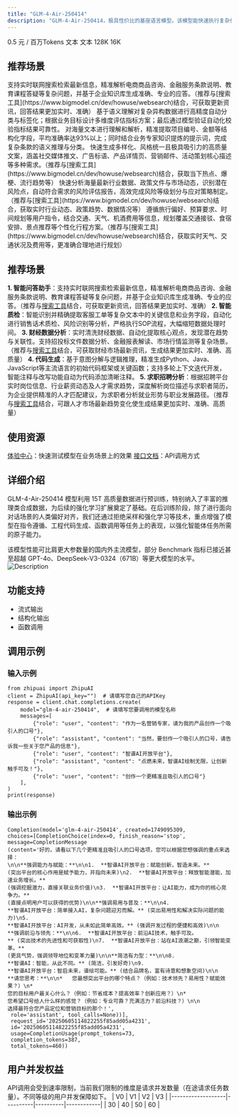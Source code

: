 ```yaml
---
title: "GLM-4-Air-250414"
description: "GLM-4-Air-250414，极具性价比的基座语言模型。该模型能快速执行复杂任务，在工具调用、联网搜索、代码等智能体任务上的能力得到大大加强。"
---
```


<CardGroup cols={3}>
  <Card title="价格" icon="circle-dollar" href="https://docs.z.ai">
    0.5 元 / 百万Tokens
  </Card>
  <Card title="输入模态" icon="arrow-down-right" href="https://docs.z.ai">
    文本
  </Card>
  <Card title="输出模态" icon="arrow-down-left" href="https://docs.z.ai">
    文本
  </Card>
  <Card title="上下文窗口" icon="arrow-down-arrow-up" iconType="regular" href="https://docs.z.ai">
    128K
  </Card>
  <Card title="最大输出Tokens" icon="maximize" iconType="regular" href="https://docs.z.ai">
    16K
  </Card>
</CardGroup>

## <Icon icon="stars" iconType="solid" color="#3890ff" size={28} />   推荐场景

<AccordionGroup>
  <Accordion title="智能问答助手" icon="language">
    支持实时联网搜索检索最新信息，精准解析电商商品咨询、金融服务条款说明、教育课程答疑等复杂问题，并基于企业知识库生成准确、专业的应答。（推荐与[搜索工具](https://www.bigmodel.cn/dev/howuse/websearch)结合，可获取更新资讯，回答结果更加实时、准确）
  </Accordion>
  <Accordion title="智能数据分类" icon="database">
    基于语义理解对复杂异构数据进行高精度自动分类与标签化；根据业务目标设计多维度评估指标方案；最后通过模型验证自动化校验指标结果可靠性。
  </Accordion>
  <Accordion title="文件信息提取" icon="file-doc">
    对海量文本进行理解和解析，精准提取项目编号、金额等结构化字段，平均准确率达93%以上；同时结合业务专家知识提炼的提示词，完成复杂条款的语义推理与分类。
  </Accordion>
  <Accordion title="爆款文案策划" icon="message-heart">
    快速生成多样化、风格统一且极具吸引力的高质量文案，涵盖社交媒体推文、广告标语、产品详情页、营销邮件、活动策划核心描述等多种需求。（推荐与[搜索工具](https://www.bigmodel.cn/dev/howuse/websearch)结合，获取当下热点、爆梗、流行趋势等）
  </Accordion>
  <Accordion title="风险评估报告" icon="file-circle-exclamation">
    快速分析海量最新行业数据、政策文件与市场动态，识别潜在风险点，自动符合需求的风险评估报告，高效完成风险等级划分与应对策略制定。（推荐与[搜索工具](https://www.bigmodel.cn/dev/howuse/websearch)结合，获取实时行业动态、政策趋势、数据情况等）
  </Accordion>
  <Accordion title="智能行程规划" icon="router">
    遵循旅行偏好、预算要求、时间规划等用户指令，结合交通、天气、机酒费用等信息，规划覆盖交通接驳、食宿安排、景点推荐等个性化行程方案。（推荐与[搜索工具](https://www.bigmodel.cn/dev/howuse/websearch)结合，获取实时天气、交通状况及费用等，更准确合理地进行规划）
  </Accordion>
</AccordionGroup>

## 推荐场景
**1. 智能问答助手**：支持实时联网搜索检索最新信息，精准解析电商商品咨询、金融服务条款说明、教育课程答疑等复杂问题，并基于企业知识库生成准确、专业的应答。（推荐与[搜索工具](https://www.bigmodel.cn/dev/howuse/websearch)结合，可获取更新资讯，回答结果更加实时、准确）
**2. 智能质检**：智能识别并精确提取客服工单等复杂文本中的关键信息和业务字段，自动化进行销售话术质检、风险识别等分析，严格执行SOP流程，大幅缩短数据处理时间。
**3. 财经数据分析**：实时清洗财经数据、自动化提取核心观点，发现潜在趋势与关联性。支持招投标文件数据分析、金融报表解读、市场行情监测等复杂场景。（推荐与[搜索工具](https://www.bigmodel.cn/dev/howuse/websearch)结合，可获取财经市场最新资讯，生成结果更加实时、准确、高质量）
**4. 代码生成**：基于意图分解与逻辑推理，精准生成Python、Java、JavaScript等主流语言的初始代码框架或关键函数；支持多轮上下文迭代开发，智能注释与改写功能自动为代码添加清晰注释。
**5. 求职招聘分析**：根据招聘平台实时岗位信息、行业薪资动态及人才需求趋势，深度解析岗位描述与求职者简历，为企业提供精准的人才匹配建议，为求职者分析就业形势与职业发展路径。（推荐与[搜索工具](https://www.bigmodel.cn/dev/howuse/websearch)结合，可跟人才市场最新趋势变化使生成结果更加实时、准确、高质量）
## 使用资源
[体验中心](https://bigmodel.cn/trialcenter/modeltrial/text?modelCode=glm-4-air-250414)：快速测试模型在业务场景上的效果
[接口文档](https://bigmodel.cn/dev/api/normal-model/glm-4)：API调用方式 
## 详细介绍
GLM-4-Air-250414 模型利用 15T 高质量数据进行预训练，特别纳入了丰富的推理类合成数据，为后续的强化学习扩展奠定了基础。在后训练阶段，除了进行面向对话场景的人类偏好对齐，我们还通过拒绝采样和强化学习等技术，重点增强了模型在指令遵循、工程代码生成、函数调用等任务上的表现，以强化智能体任务所需的原子能力。

该模型性能可比肩更大参数量的国内外主流模型，部分 Benchmark 指标已接近甚至超越 GPT-4o、DeepSeek-V3-0324（671B）等更大模型的水平。
![Description](https://cdn.bigmodel.cn/markdown/17485947395764air.png?attname=4air.png)
## 功能支持
- 流式输出
- 结构化输出
- 函数调用
## 调用示例
### 输入示例
``` 
from zhipuai import ZhipuAI
client = ZhipuAI(api_key="")  # 请填写您自己的APIKey
response = client.chat.completions.create(
    model="glm-4-air-250414",  # 请填写您要调用的模型名称
    messages=[
        {"role": "user", "content": "作为一名营销专家，请为我的产品创作一个吸引人的口号"},
        {"role": "assistant", "content": "当然，要创作一个吸引人的口号，请告诉我一些关于您产品的信息"},
        {"role": "user", "content": "智谱AI开放平台"},
        {"role": "assistant", "content": "点燃未来，智谱AI绘制无限，让创新触手可及！"},
        {"role": "user", "content": "创作一个更精准且吸引人的口号"}
    ],
)
print(response)
```
### 输出示例
```
Completion(model='glm-4-air-250414', created=1749095309, 
choices=[CompletionChoice(index=0, finish_reason='stop', 
message=CompletionMessage
(content='好的，请看以下几个更精准且吸引人的口号选项，您可以根据您想强调的重点来选择：
\n\n**强调能力与赋能：**\n\n1.  **智谱AI开放平台：赋能创新，智造未来。** 
(突出平台的核心作用是赋予能力，并指向未来)\n2.  **智谱AI开放平台：释放智能潜能，加速业务增长。** 
(强调挖掘潜力，直接关联业务价值)\n3.  **智谱AI开放平台：让AI能力，成为你的核心竞争力。** 
(直接点明用户可以获得的优势)\n\n**强调易用与普及：**\n\n4.  
**智谱AI开放平台：简单接入AI，复杂问题迎刃而解。** (突出易用性和解决实际问题的能力)\n5.  
**智谱AI开放平台：AI开发，从未如此简单高效。** (强调开发过程的便捷和高效)\n\n
**强调前沿与领先：**\n\n6.  **智谱AI开放平台：前沿AI技术，触手可及。
** (突出技术的先进性和可获取性)\n7.  **智谱AI开放平台：站在AI浪潮之巅，引领智能变革。** 
(更具气势，强调领导地位和变革力量)\n\n**简洁有力型：**\n\n8.  
**智谱AI：智能，从此不同。** (简洁，引发好奇)\n9.  
**智谱AI开放平台：智启未来，谱绘可能。** (结合品牌名，富有诗意和想象空间)\n\n
**请您思考：**\n\n*   您最想突出平台的哪个特点？（例如：技术领先？易用性？赋能效果？）\n*   
您的目标用户最关心什么？（例如：节省成本？提高效率？创新应用？）\n*   
您希望口号给人什么样的感觉？（例如：专业可靠？充满活力？前沿科技？）\n\n
选择最符合您产品定位和营销目标的那个！',
 role='assistant', tool_calls=None))], 
 request_id='20250605114822255f85add05a4231', 
 id='20250605114822255f85add05a4231', 
 usage=CompletionUsage(prompt_tokens=73, 
 completion_tokens=387, 
 total_tokens=460))

```
## 用户并发权益
API调用会受到速率限制，当前我们限制的维度是请求并发数量（在途请求任务数量）。不同等级的用户并发保障如下。
| V0              | V1 | V2 | V3 |
|-------------------|----------|----------|------------|
| 30 | 40     | 50     | 60       |